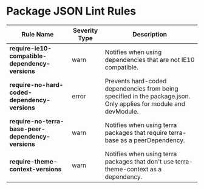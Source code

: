 
<Badge />

# Package JSON Lint Rules

| Rule Name | Severity Type | Description |
| --- | --- |--- |
| __require-ie10-compatible-dependency-versions__| warn | Notifies when using dependencies that are not IE10 compatible. |
| __require-no-hard-coded-dependency-versions__ | error | Prevents hard-coded dependencies from being specified in the package.json. Only applies for module and devModule. |
| __require-no-terra-base-peer-dependency-versions__ | warn | Notifies when using terra packages that require terra-base as a peerDependency. |
| __require-theme-context-versions__ | warn | Notifies when using terra packages that don't use terra-theme-context as a dependency. |